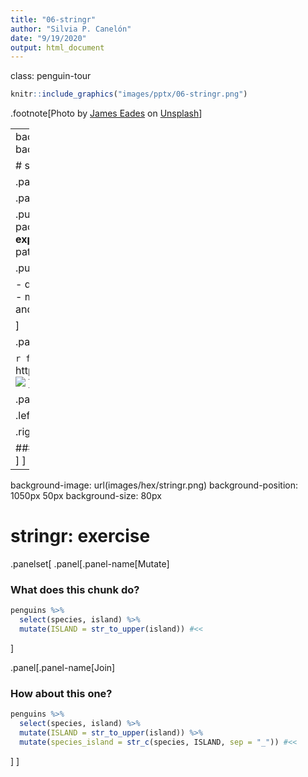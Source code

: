 ```yaml
---
title: "06-stringr"
author: "Silvia P. Canelón"
date: "9/19/2020"
output: html_document
---
```


class: penguin-tour

```r
knitr::include_graphics("images/pptx/06-stringr.png")
```

.footnote[<span>Photo by <a href="https://unsplash.com/@eadesstudio?utm_source=unsplash&amp;utm_medium=referral&amp;utm_content=creditCopyText">James Eades</a> on <a href="https://unsplash.com/collections/12240655/palmerpenguins/d5aed8c855e26061e5e651d3f180b76d?utm_source=unsplash&amp;utm_medium=referral&amp;utm_content=creditCopyText">Unsplash</a></span>
]

---
background-image: url(images/hex/stringr.png)
background-position: 1050px 50px
background-size: 80px
  
# stringr: info

.panelset[

.panel[.panel-name[Overview]

.pull-left[
### `stringr` helps us manipulate strings! The package includes many functions to help us with **regular expressions**, which are a concise language for describing patterns in strings.
]

.pull-right[
### These functions help us

-  detect matches
-  subset strings
-  manage string lengths
-  mutate strings
-  join and split strings
-  order strings
-  ...and more!
]

]

.panel[.panel-name[Cheatsheet]

`r fontawesome::fa("file-pdf")` PDF: https://github.com/rstudio/cheatsheets/raw/main/strings.pdf
![](https://raw.githubusercontent.com/rstudio/cheatsheets/master/pngs/thumbnails/strings-cheatsheet-thumbs.png)
]

.panel[.panel-name[Reading]

.left-column[
```r
knitr::include_graphics("images/r4ds-cover.png")
```
]

.right-column[
### R for Data Science: [Ch 14 Strings](https://r4ds.had.co.nz/strings.html)

### Package documentation: https://stringr.tidyverse.org/
]
]
]

---
background-image: url(images/hex/stringr.png)
background-position: 1050px 50px
background-size: 80px

# stringr: exercise

.panelset[
.panel[.panel-name[Mutate]

### What does this chunk do?
```r
penguins %>%
  select(species, island) %>%
  mutate(ISLAND = str_to_upper(island)) #<<
```
]

.panel[.panel-name[Join]

### How about this one?
```r
penguins %>%
  select(species, island) %>%
  mutate(ISLAND = str_to_upper(island)) %>%
  mutate(species_island = str_c(species, ISLAND, sep = "_")) #<<
```
]
]
